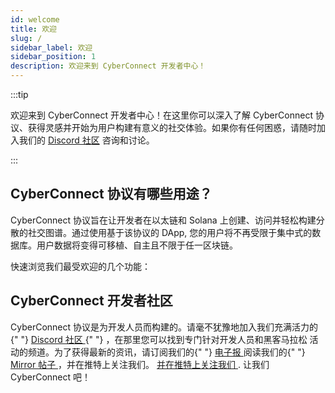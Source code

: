 ```yaml
---
id: welcome
title: 欢迎
slug: /
sidebar_label: 欢迎
sidebar_position: 1
description: 欢迎来到 CyberConnect 开发者中心！
---
```


:::tip

欢迎来到 CyberConnect 开发者中心！在这里你可以深入了解 CyberConnect 协议、获得灵感并开始为用户构建有意义的社交体验。如果你有任何困惑，请随时加入我们的 [Discord 社区](https://discord.com/invite/cUc8VRGmPs) 咨询和讨论。

:::

## CyberConnect 协议有哪些用途？

CyberConnect 协议旨在让开发者在以太链和 Solana 上创建、访问并轻松构建分散的社交图谱。通过使用基于该协议的 DApp, 您的用户将不再受限于集中式的数据库。用户数据将变得可移植、自主且不限于任一区块链。

快速浏览我们最受欢迎的几个功能：


<FeatureCards />

<div className="welcomeCard">
  <h2 className="anchor" id="cyberconnect-developer-community">
    CyberConnect 开发者社区
    <a
      className="hash-link"
      href="#cyberconnect-developer-community"
      title="Direct link to heading"
    ></a>
  </h2>
  <p>
    CyberConnect 协议是为开发人员而构建的。请毫不犹豫地加入我们充满活力的{" "}
    <a
      href="https://discord.com/invite/cUc8VRGmPs"
      target="_blank"
      rel="noopener noreferrer"
    >
      Discord 社区
    </a>{" "}
    ，在那里您可以找到专门针对开发人员和黑客马拉松
    活动的频道。为了获得最新的资讯，请订阅我们的{" "}
    <a
      href="https://www.getrevue.co/profile/cyberconnect"
      target="_blank"
      rel="noopener noreferrer"
    >
      电子报
    </a>
    阅读我们的{" "}
    <a
      href="https://mirror.xyz/cyberlab.eth"
      target="_blank"
      rel="noopener noreferrer"
    >
      Mirror 帖子
    </a>
    ，并在推特上关注我们。
    <a
      href="https://twitter.com/CyberConnectHQ"
      target="_blank"
      rel="noopener noreferrer"
    >
      并在推特上关注我们
    </a>
    . 让我们 CyberConnect 吧！
  </p>
</div>
